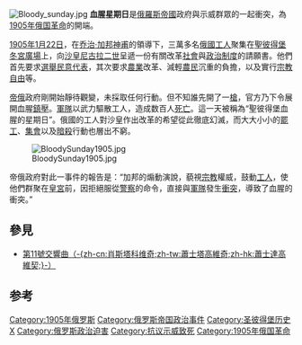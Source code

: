 {{unreferenced|time=2013-9-5}}
{{otheruses|other=“血腥星期日”的其他意思|血腥星期日}}
[[Image:Bloody_sunday.jpg|thumb]]
'''血腥星期日'''是[[俄羅斯帝國|俄羅斯帝國]]政府與示威群眾的一起衝突，為[[1905年俄国革命|1905年俄国革命]]的開端。

[[1905年|1905年]][[1月22日|1月22日]]，在[[乔治·加邦|乔治·加邦]][[神甫|神甫]]的領導下，三萬多名[[俄國|俄國]][[工人|工人]]聚集在[[聖彼得堡|聖彼得堡]][[冬宮|冬宮]][[廣場|廣場]]上，向[[沙皇|沙皇]][[尼古拉二世_(俄罗斯)|尼古拉二世]]呈遞一份有關改革[[社會|社會]]與[[政治制度|政治制度]]的請願書。他們首先要求[[選舉|選舉]][[民意代表|民意代表]]，其次要求[[農業|農業]]改革、減輕[[農民|農民]]沉重的負擔，以及實行[[宗教自由|宗教自由]]等。

[[帝俄|帝俄]]政府剛開始靜待觀變，未採取任何行動。但不知誰先開了一[[槍|槍]]，官方乃下令展開血腥[[鎮壓|鎮壓]]。[[軍隊|軍隊]]以武力驅散工人，造成数百人[[死亡|死亡]]。這一天被稱為“聖彼得堡血腥的星期日”。俄國的工人對沙皇作出改革的希望從此徹底幻滅，而大大小小的[[罷工|罷工]]、[[集會|集會]]以及[[暗殺|暗殺]]行動也層出不窮。

[[Image:BloodySunday1905.jpg|thumb]]

帝俄政府對此一事件的報告是：“加邦的煽動演說，藐視[[宗教|宗教]]權威，鼓動[[工人|工人]]，使他們群聚在[[皇宮|皇宮]]前，因拒絕服從[[警察|警察]]的命令，直接與[[軍隊|軍隊]]發生[[衝突|衝突]]，導致了血腥的衝突。”

==參見==
* [[第11号交响曲_(肖斯塔科维奇)|第11號交響曲（-{zh-cn:肖斯塔科维奇;zh-tw:蕭士塔高維奇;zh-hk:蕭士達高維契;}-）]]

==参考==
{{reflist}}

[[Category:1905年俄罗斯|Category:1905年俄罗斯]]
[[Category:俄罗斯帝国政治事件|Category:俄罗斯帝国政治事件]]
[[Category:圣彼得堡历史|Category:圣彼得堡历史]]
[[Category:20世纪屠杀事件|X]]
[[Category:俄罗斯政治迫害|Category:俄罗斯政治迫害]]
[[Category:抗议示威致死|Category:抗议示威致死]]
[[Category:1905年俄国革命|Category:1905年俄国革命]]